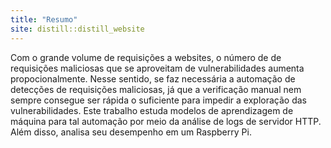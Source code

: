 ```yaml
---
title: "Resumo"
site: distill::distill_website
---
```


Com o grande volume de requisições a websites, o número de de requisições maliciosas que se aproveitam de vulnerabilidades aumenta propocionalmente. Nesse sentido, se faz necessária a automação de detecções de requisições maliciosas, já que a verificação manual nem sempre consegue ser rápida o suficiente para impedir a exploração das vulnerabilidades. Este trabalho estuda modelos de aprendizagem de máquina para tal automação por meio da análise de logs de servidor HTTP. Além disso, analisa seu desempenho em um Raspberry Pi.

